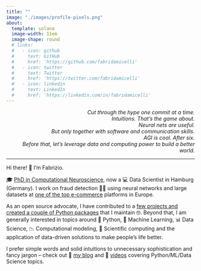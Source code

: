 ```yaml
---
title: ""
image: "./images/profile-pixels.png"
about:
  template: solana
  image-width: 11em
  image-shape: round
  # links:
  #   - icon: github
  #     text: GitHub
  #     href: 'https://github.com/fabridamicelli'
  #   - icon: twitter
  #     text: Twitter
  #     href: 'https://twitter.com/fabridamicelli'
  #   - icon: linkedin
  #     text: LinkedIn
  #     href: 'https://linkedin.com/in/fabridamicelli'
---
```


<div align="right">
 <i>Cut through the hype one commit at a time.<br/>
   Intuitions. That's the game about.<br/>
   Neural nets are useful.  
   But only together with software and communication skills.<br/>
   AGI is cool. After six.  
   Before that, let's leverage data and computing power to build a better world.</i>
<div align="left">

<hr>

Hi there! 👋 I'm Fabrizio.

🎓 [PhD in Computational Neuroscience](/research.html), now a 💻 Data Scientist in Hamburg (Germany).
I work on fraud detection 🕵🏽 using neural networks and large datasets at [one of the top e-commerce](https://www.otto.de/) platforms in Europe.

As an open source advocate, I have contributed to a [few projects and created a couple of Python packages](/code.html) that I maintain 🤓.
Beyond that, I am generally interested in topics around 🐍 Python, 🤖 Machine Learning, 📊 Data Science, 📉 Computational modeling, 🚀 Scientific computing and the application of data-driven solutions to make people's life better.

I prefer simple words and solid intuitions to unnecessary sophistication and fancy jargon – check out 📝 [my blog](/posts.html) and 🎥 [videos](https://www.youtube.com/@fabridamicelli) covering Python/ML/Data Science topics.
